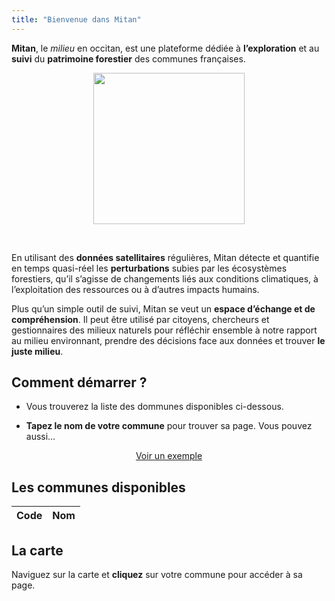 ```yaml
---
title: "Bienvenue dans Mitan"
---
```


<head>
  <meta name="viewport" content="width=device-width, initial-scale=1.0">
  <style>
    #map { height: 100vh; }
  </style>
  <link rel="stylesheet" type="text/css" href="https://cdn.datatables.net/1.13.4/css/jquery.dataTables.min.css">
  <script src="https://cdnjs.cloudflare.com/ajax/libs/leaflet/1.7.1/leaflet.js"></script>
  <link rel="stylesheet" href="https://cdnjs.cloudflare.com/ajax/libs/leaflet/1.7.1/leaflet.css" />  <script src="https://unpkg.com/leaflet-control-geocoder/dist/Control.Geocoder.js"></script>
  <link rel="stylesheet" href="https://unpkg.com/leaflet-control-geocoder/dist/Control.Geocoder.css" />

</head>

__Mitan__, le _milieu_ en occitan, est une plateforme dédiée à __l'exploration__ et au 
__suivi__ du __patrimoine forestier__ des communes françaises. 

<center><img src="./assets/LogoMitanRect.png" width=242px></img></center>

<br>

En utilisant des __données satellitaires__ régulières, Mitan détecte et quantifie en temps quasi-réel les __perturbations__ subies par les écosystèmes forestiers, qu'il s'agisse de changements liés aux conditions climatiques, à l'exploitation des ressources ou à d'autres
impacts humains.

Plus qu'un simple outil de suivi, Mitan se veut un __espace d'échange et de compréhension__. Il peut être utilisé par citoyens, chercheurs et gestionnaires des milieux naturels pour réfléchir ensemble à notre rapport au milieu environnant, prendre des décisions face aux données et trouver __le juste milieu__.

## Comment démarrer ?

* Vous trouverez la liste des dommunes disponibles ci-dessous. 

* __Tapez le nom de votre commune__ pour trouver sa page. Vous pouvez aussi...

<center>[Voir un exemple](carte.html?commune=19136){.btn .btn-secondary .btn role="button"}</center>

## Les communes disponibles

<table id="communeTable" class="display" style="width:100%">
  <thead>
    <tr>
      <th>Code</th>
      <th>Nom</th>
    </tr>
  </thead>
  <tbody></tbody>
</table>

<script src="https://code.jquery.com/jquery-3.6.0.min.js"></script>
<script src="https://cdn.datatables.net/1.13.4/js/jquery.dataTables.min.js"></script>
<script src="communes.js"></script>

## La carte

Naviguez sur la carte et __cliquez__ sur votre commune pour accéder à sa page. 

<div id="map"></div>
<script src="carte_index.js"></script>

</body>
